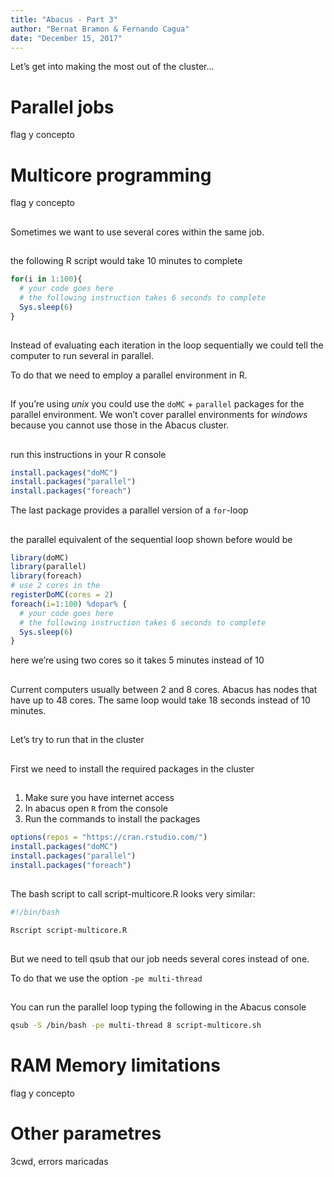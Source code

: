 ```yaml
---
title: "Abacus - Part 3"
author: "Bernat Bramon & Fernando Cagua"
date: "December 15, 2017"
---
```

  
Let's get into making the most out of the cluster...

# Parallel jobs

flag y concepto

# Multicore programming

flag y concepto

## 

Sometimes we want to use several cores within the same job.

##

the following R script would take 10 minutes to complete

```r
for(i in 1:100){
  # your code goes here
  # the following instruction takes 6 seconds to complete
  Sys.sleep(6)
}
```

##

Instead of evaluating each iteration in the loop sequentially we could tell the computer to run several in parallel. 

To do that we need to employ a parallel environment in R. 

##

If you're using *unix* you could use the `doMC` + `parallel` packages for the parallel environment. We won't cover parallel environments for *windows* because you cannot use those in the Abacus cluster.

##

run this instructions in your R console

```r
install.packages("doMC")
install.packages("parallel")
install.packages("foreach")
```

The last package provides a parallel version of a `for`-loop

##

the parallel equivalent of the sequential loop shown before would be

```r
library(doMC)
library(parallel)
library(foreach)
# use 2 cores in the 
registerDoMC(cores = 2)
foreach(i=1:100) %dopar% {
  # your code goes here
  # the following instruction takes 6 seconds to complete
  Sys.sleep(6)
}
```

here we're using two cores so it takes 5 minutes instead of 10

## 

Current computers usually between 2 and 8 cores. Abacus has nodes that have up to 48 cores. The same loop would take 18 seconds instead of 10 minutes.

## 

Let's try to run that in the cluster

## 

First we need to install the required packages in the cluster

##

1. Make sure you have internet access
2. In abacus open `R` from the console
3. Run the commands to install the packages

```r
options(repos = "https://cran.rstudio.com/")
install.packages("doMC")
install.packages("parallel")
install.packages("foreach")
```

##

The bash script to call script-multicore.R looks very similar:

```bash
#!/bin/bash

Rscript script-multicore.R
```

##

But we need to tell qsub that our job needs several cores instead of one. 

To do that we use the option `-pe multi-thread`

##

You can run the parallel loop typing the following in the Abacus console

```bash
qsub -S /bin/bash -pe multi-thread 8 script-multicore.sh
```


# RAM Memory limitations

flag y concepto

# Other parametres

3cwd, errors maricadas

